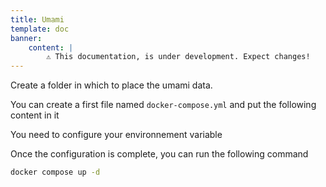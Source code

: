 ```yaml
---
title: Umami
template: doc
banner:
    content: |
        ⚠️ This documentation, is under development. Expect changes!
---
```



<WarnBanner />


Create a folder in which to place the umami data.

You can create a first file named `docker-compose.yml` and put the following content in it


<ShowCode url="https://raw.githubusercontent.com/gamingdy/My-HomeLab/main/umami/docker-compose.yml" language="yml" title="docker-compose.yml" />

You need to configure your environnement variable


<ShowCode url="https://raw.githubusercontent.com/gamingdy/My-HomeLab/main/umami/.env" language="txt" title=".env" />

Once the configuration is complete, you can run the following command

```bash
docker compose up -d
```
